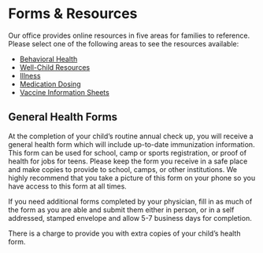 
# Forms & Resources

Our office provides online resources in five areas for families to reference. Please select one of the following areas to see the resources available:

- [Behavioral Health](/resources/behavioral)
- [Well-Child Resources](/resources/well-child)
- [Illness](/resources/illness)
- [Medication Dosing](/resources/illness)
- [Vaccine Information Sheets](/resources/vaccines)

## General Health Forms

At the completion of your child’s routine annual check up, you will receive a general health form which will include up-to-date immunization information. This form can be used for school, camp or sports registration, or proof of health for jobs for teens. Please keep the form you receive in a safe place and make copies to provide to school, camps, or other institutions. We highly recommend that you take a picture of this form on your phone so you have access to this form at all times.

If you need additional forms completed by your physician, fill in as much of the form as you are able and submit them either in person, or in a self addressed, stamped envelope and allow 5-7 business days for completion.

There is a charge to provide you with extra copies of your child’s health form.
